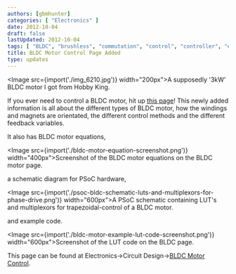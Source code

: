 ```yaml
---
authors: [gbmhunter]
categories: [ "Electronics" ]
date: 2012-10-04
draft: false
lastUpdated: 2012-10-04
tags: [ "BLDC", "brushless", "commutation", "control", "controller", "encoder", "ESC", "hall-effect", "IC", "motors", "sensor-less" ]
title: BLDC Motor Control Page Added
type: updates
---
```



<Image src={import('./img_6210.jpg')} width="200px">A supposedly '3kW' BLDC motor I got from Hobby King.</Image>

If you ever need to control a BLDC motor, hit up [this page](/electronics/circuit-design/bldc-motor-control)! This newly added information is all about the different types of BLDC motor, how the windings and magnets are orientated, the different control methods and the different feedback variables.

It also has BLDC motor equations,

<Image src={import('./bldc-motor-equation-screenshot.png')} width="400px">Screenshot of the BLDC motor equations on the BLDC motor page.</Image>

a schematic diagram for PSoC hardware,

<Image src={import('./psoc-bldc-schematic-luts-and-multiplexors-for-phase-drive.png')} width="600px">A PSoC schematic containing LUT's and multiplexors for trapezoidal-control of a BLDC motor.</Image>

and example code.

<Image src={import('./bldc-motor-example-lut-code-screenshot.png')} width="600px">Screenshot of the LUT code on the BLDC page.</Image>

This page can be found at Electronics->Circuit Design->[BLDC Motor Control](/electronics/circuit-design/bldc-motor-control).
